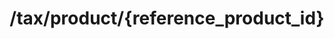 ---
title: "/tax/product/{reference_product_id}"
openapi: "GET /tax/product/{reference_product_id}"
---